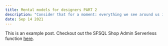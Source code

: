 ```yaml
---
title: Mental models for designers PART 2
description: "Consider that for a moment: everything we see around us is assumed to have had a cause and is contingent upon."
date: Sep 14 2021
---
```


This is an example post. Checkout out the SFSQL Shop Admin Serverless function [here](/.netlify/functions/shopadmin).
